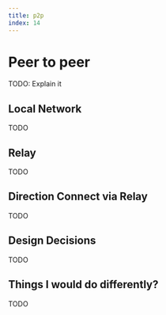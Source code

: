 ```yaml
---
title: ​p2p
index: 14
---
```


# Peer to peer

TODO: Explain it

## Local Network

TODO

## Relay

TODO

## Direction Connect via Relay

TODO


## Design Decisions

TODO

## Things I would do differently?

TODO
